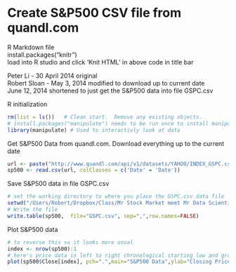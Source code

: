 Create S&P500 CSV file from quandl.com
========================================================
R Markdown file    
install.packages("knitr")    
load into R studio and click 'Knit HTML' in above code in title bar    

Peter Li - 30 April 2014 original    
Robert Sloan - May 3, 2014 modified to download up to current date    
       June 12, 2014 shortened to just get the S&P500 data into file GSPC.csv    

R initialization
```r
rm(list = ls())   # Clean start.  Remove any existing objects.
# install.packages("manipulate") needs to be run once to install manipulate
library(manipulate) # Used to interactivly look at data
```

Get S&P500 Data from quandl.com.  Download everything up to the current date 
```r
url <- paste("http://www.quandl.com/api/v1/datasets/YAHOO/INDEX_GSPC.csv?&trim_start=1950-01-03&trim_end=",Sys.Date(),"&sort_order=desc",sep="")
sp500 <- read.csv(url, colClasses = c('Date' = 'Date'))
```

Save S&P500 data  in file GSPC.csv
```r
# set the working directory to where you place the GSPC.csv data file
setwd("/Users/Robert/Dropbox/Class/Mr Stock Market meet Mr Data Scientist/data")
# Write the file
write.table(sp500,  file="GSPC.csv", sep=",",row.names=FALSE)
```

Plot S&P500 data
```r
# to reverse this so it looks more usual
index <- nrow(sp500):1
# here's price data in left to right chronological starting low and growing
plot(sp500$Close[index], pch=".",main="S&P500 Data",ylab="Closing Price in Dollars")  
```
